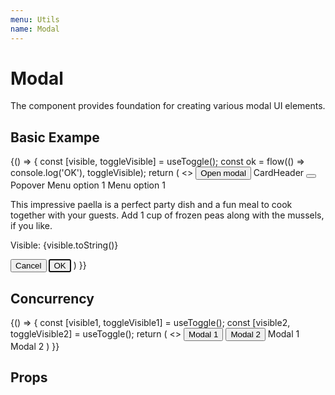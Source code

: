 ```yaml
---
menu: Utils
name: Modal
---
```



# Modal

The component provides foundation for creating various modal UI elements.

## Basic Exampe

<Playground>
  {() => {
    const [visible, toggleVisible] = useToggle();
    const ok = flow(() => console.log('OK'), toggleVisible);
    return (
      <>
        <Button onClick={toggleVisible} bgColor="primary" rize={1}>
          Open modal
        </Button>
        <Modal css={{ padding: 40 }} onClose={toggleVisible} visible={visible} align="top">
          <Card rize={1} css={{ maxWidth: 560 }}>
            <CardHeader fitRight>
              CardHeader
               <Addon>
                 <Popover align="bottomRight">
                  <Button round>
                    <DotsThreeVertical />
                  </Button>
                  <List rize={2}>
                    <ListTitle>Popover</ListTitle>
                    <ListButton nowrap>Menu option 1</ListButton>
                    <ListButton nowrap>Menu option 1</ListButton>
                  </List>
                 </Popover>
               </Addon>
            </CardHeader>
            <CardBody color="textSecondary">
              <p>
              This impressive paella is a perfect party dish and a fun meal to cook together with your
              guests. Add 1 cup of frozen peas along with the mussels, if you like.
              </p>
              <p>
                Visible: {visible.toString()}
              </p>
            </CardBody>
            <CardFooter right>
              <Button onClick={toggleVisible}>Cancel</Button>
              <Button autoFocus bgColor="primary" onClick={ok} rize={2}>OK</Button>
            </CardFooter>
          </Card>
        </Modal>
      </>
    )
  }}
</Playground>

## Concurrency

<Playground>
  {() => {
    const [visible1, toggleVisible1] = useToggle();
    const [visible2, toggleVisible2] = useToggle();
    return (
      <>
        <Button onClick={toggleVisible1} bgColor="primary" rize={1}>
          Modal 1
        </Button>
        <Button onClick={toggleVisible2} bgColor="primary" rize={1}>
          Modal 2
        </Button>
        <Modal onClose={toggleVisible1} visible={visible1}>
          <Card rize={1} css={{ maxWidth: 560 }}>
            Modal 1
          </Card>
        </Modal>
        <Modal css={{ padding: 40 }} onClose={toggleVisible2} visible={visible2} align="bottom">
          <Card rize={1} css={{ maxWidth: 560 }}>
            Modal 2
          </Card>
        </Modal>
      </>
    )
  }}
</Playground>

## Props

<Props of={Modal} />
